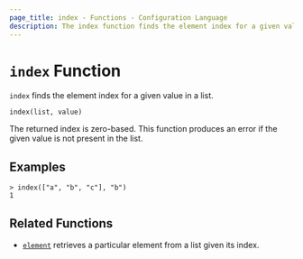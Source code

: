 ```yaml
---
page_title: index - Functions - Configuration Language
description: The index function finds the element index for a given value in a list.
---
```


# `index` Function

`index` finds the element index for a given value in a list.

```hcl
index(list, value)
```

The returned index is zero-based. This function produces an error if the given
value is not present in the list.

## Examples

```
> index(["a", "b", "c"], "b")
1
```

## Related Functions

* [`element`](/opentf/language/functions/element) retrieves a particular element from a list given
  its index.
